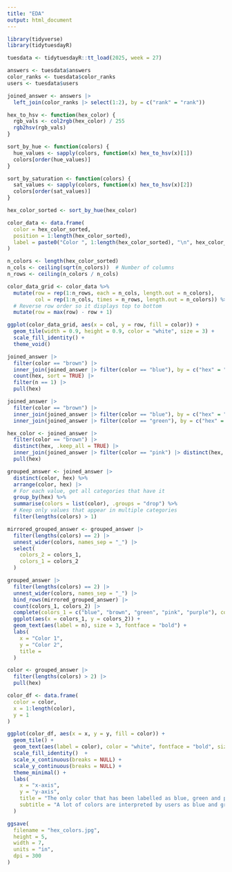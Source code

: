---
title: "EDA"
output: html_document
---

```{r}
library(tidyverse)
library(tidytuesdayR)
```

```{r}
tuesdata <- tidytuesdayR::tt_load(2025, week = 27)

answers <- tuesdata$answers
color_ranks <- tuesdata$color_ranks
users <- tuesdata$users

joined_answer <- answers |>
  left_join(color_ranks |> select(1:2), by = c("rank" = "rank"))
```

```{r}
hex_to_hsv <- function(hex_color) {
  rgb_vals <- col2rgb(hex_color) / 255
  rgb2hsv(rgb_vals)
}

sort_by_hue <- function(colors) {
  hue_values <- sapply(colors, function(x) hex_to_hsv(x)[1])
  colors[order(hue_values)]
}

sort_by_saturation <- function(colors) {
  sat_values <- sapply(colors, function(x) hex_to_hsv(x)[2])
  colors[order(sat_values)]
}
```


```{r}
hex_color_sorted <- sort_by_hue(hex_color)

color_data <- data.frame(
  color = hex_color_sorted,
  position = 1:length(hex_color_sorted),
  label = paste0("Color ", 1:length(hex_color_sorted), "\n", hex_color_sorted)
)

n_colors <- length(hex_color_sorted)
n_cols <- ceiling(sqrt(n_colors))  # Number of columns
n_rows <- ceiling(n_colors / n_cols)

color_data_grid <- color_data %>%
  mutate(row = rep(1:n_rows, each = n_cols, length.out = n_colors),
         col = rep(1:n_cols, times = n_rows, length.out = n_colors)) %>%
  # Reverse row order so it displays top to bottom
  mutate(row = max(row) - row + 1)

ggplot(color_data_grid, aes(x = col, y = row, fill = color)) +
  geom_tile(width = 0.9, height = 0.9, color = "white", size = 3) +
  scale_fill_identity() +
  theme_void()
```

```{r}
joined_answer |>
  filter(color == "brown") |>
  inner_join(joined_answer |> filter(color == "blue"), by = c("hex" = "hex")) |>
  count(hex, sort = TRUE) |>
  filter(n == 1) |>
  pull(hex)
```

```{r}
joined_answer |>
  filter(color == "brown") |>
  inner_join(joined_answer |> filter(color == "blue"), by = c("hex" = "hex")) |>
  inner_join(joined_answer |> filter(color == "green"), by = c("hex" = "hex"))
```

```{r}
hex_color <- joined_answer |>
  filter(color == "brown") |>
  distinct(hex, .keep_all = TRUE) |>
  inner_join(joined_answer |> filter(color == "pink") |> distinct(hex, .keep_all = TRUE), by = c("hex" = "hex")) |>
  pull(hex)
```

```{r}
grouped_answer <- joined_answer |>
  distinct(color, hex) %>%
  arrange(color, hex) |>
  # For each value, get all categories that have it
  group_by(hex) %>%
  summarise(colors = list(color), .groups = "drop") %>%
  # Keep only values that appear in multiple categories
  filter(lengths(colors) > 1)
```

```{r}
mirrored_grouped_answer <- grouped_answer |>
  filter(lengths(colors) == 2) |>
  unnest_wider(colors, names_sep = "_") |>
  select(
    colors_2 = colors_1,
    colors_1 = colors_2
  )
```


```{r}
grouped_answer |>
  filter(lengths(colors) == 2) |>
  unnest_wider(colors, names_sep = "_") |>
  bind_rows(mirrored_grouped_answer) |>
  count(colors_1, colors_2) |>
  complete(colors_1 = c("blue", "brown", "green", "pink", "purple"), colors_2 = c("blue", "brown", "green", "pink", "purple"), fill = list(n = 0)) |>
  ggplot(aes(x = colors_1, y = colors_2)) +
  geom_text(aes(label = n), size = 3, fontface = "bold") +
  labs(
    x = "Color 1",
    y = "Color 2",
    title = 
  )
```

```{r}
color <- grouped_answer |>
  filter(lengths(colors) > 2) |>
  pull(hex)

color_df <- data.frame(
  color = color,
  x = 1:length(color),
  y = 1
)

ggplot(color_df, aes(x = x, y = y, fill = color)) +
  geom_tile() +
  geom_text(aes(label = color), color = "white", fontface = "bold", size = 5) +
  scale_fill_identity()  +
  scale_x_continuous(breaks = NULL) +
  scale_y_continuous(breaks = NULL) +
  theme_minimal() +
  labs(
    x = "x-axis",
    y = "y-axis",
    title = "The only color that has been labelled as blue, green and purple",
    subtitle = "A lot of colors are interpreted by users as blue and green, blue and purple, purple and green \nbut not all three at the same time"
  )

ggsave(
  filename = "hex_colors.jpg",
  height = 5,
  width = 7,
  units = "in",
  dpi = 300
)
```


